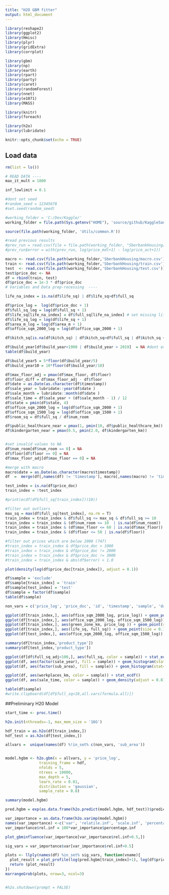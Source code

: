 ```yaml
---
title: "H2O GBM fitter"
output: html_document
---
```


```r
library(reshape2)
library(ggplot2)
library(Hmisc)
library(plyr)
library(gridExtra)
library(corrplot)

library(gbm)
library(np)
library(earth) 
library(rpart)
library(party)
library(caret)
library(randomForest)
library(nnet)
library(e1071)
library(MASS)

library(knitr)
library(foreach)

library(h2o)
library(lubridate)

knitr::opts_chunk$set(echo = TRUE)
```

## Load data
```r
rm(list = ls())

# READ DATA ---- 
max_it_mult = 1000

inf_lowlimit = 0.1

#dont set seed
#random_seed = 12345678
#set.seed(random_seed)

#working_folder = 'C:/Dev/Kaggle/'
working_folder = file.path(Sys.getenv("HOME"), 'source/github/KaggleSandbox/')

source(file.path(working_folder, 'Utils/common.R'))

#read previous results
#prev_run = read.csv(file = file.path(working_folder, "SberbankHousing/train_sample_gbm_cv.csv"))
#prev_run$error = with(prev_run, log(price_mdl+1) - log(price_act+1))  

macro <- read.csv(file.path(working_folder,'SberbankHousing/macro.csv'))
train <- read.csv(file.path(working_folder,'SberbankHousing/train.csv'))
test  <- read.csv(file.path(working_folder,'SberbankHousing/test.csv')) # 1459   80
test$price_doc <- NA
df = rbind(train, test)
df$price_doc = 1e-3 * df$price_doc
# Variables and Data prep-rocessing  ---- 

life_na_index = is.na(df$life_sq) | df$life_sq>df$full_sq

df$price_log =  log(df$price_doc + 1)
df$full_sq_log = log(df$full_sq + 1)
df$life_sq[life_na_index] = df$full_sq[life_na_index] # set missing life to full or when life > full
df$life_sq_log = log(df$life_sq + 1)
df$area_m_log = log(df$area_m + 1)
df$office_sqm_2000_log = log(df$office_sqm_2000 + 1)

df$kitch_sq[is.na(df$kitch_sq) | df$kitch_sq>df$full_sq | df$kitch_sq < 3] = NA #kitchen cant be > full, but dont exclude from the set 

df$build_year[df$build_year<1900 | df$build_year > 2019]  = NA #dont exclude form the set 
table(df$build_year)

df$build_year5 = 5*floor(df$build_year/5)
df$build_year10 = 10*floor(df$build_year/10)

df$max_floor_adj = pmax(df$max_floor, df$floor)
df$floor_diff = df$max_floor_adj - df$floor 
df$date = as.Date(as.character(df$timestamp))
df$sale_year = lubridate::year(df$date )
df$sale_month = lubridate::month(df$date )
df$sale_time = df$sale_year + (df$sale_month - 1) / 12 
df$state = pmin(df$state, 4)
df$office_sqm_2000_log = log(df$office_sqm_2000 + 1)
df$office_sqm_1500_log = log(df$office_sqm_1500 + 1)
df$room_sq = df$full_sq / df$num_room

df$public_healthcare_near = pmax(1, pmin(10, df$public_healthcare_km))
df$kindergarten_near = pmax(0.5, pmin(2.0, df$kindergarten_km))


#set invalid values to NA
df$num_room[df$num_room == 0] = NA
df$floor[df$floor == 0] = NA
df$max_floor_adj[df$max_floor == 0] = NA

#merge with macro
macro$date = as.Date(as.character(macro$timestamp))
df  =  merge(df[,names(df) != 'timestamp'], macro[,names(macro) != 'timestamp'], by.x = 'date', by.y = 'date', all.x = TRUE)

test_index = is.na(df$price_doc)
train_index = !test_index

#print(ecdf(df$full_sq[train_index])(10))

#filter out outliers
max_sq = max(df$full_sq[test_index], na.rm = T)
train_index = train_index & df$full_sq <= max_sq & df$full_sq >= 10
train_index = train_index & (df$num_room <= 10  | is.na(df$num_room))
train_index = train_index & (df$max_floor <= 60 | is.na(df$max_floor))
train_index = train_index & (df$floor <= 50 | is.na(df$floor))

#filter out prices which are below 1000 (747)
#train_index = train_index & df$price_doc > 1000
#train_index = train_index & df$price_doc != 2000
#train_index = train_index & df$price_doc != 3000
#train_index = train_index & abs(df$error) < 1.0

plot(density(log(df$price_doc[train_index]), adjust = 0.1))

df$sample = 'exclude'
df$sample[train_index] = 'train'
df$sample[test_index] = 'test'
df$sample = factor(df$sample)
table(df$sample)

non_vars = c('price_log', 'price_doc', 'id', 'timestamp', 'sample', 'date') #exclude sale_year and month

ggplot(df[train_index,], aes(office_sqm_2000_log, price_log)) + geom_point(size = 0.1 ) + geom_smooth() + facet_wrap(~product_type)
ggplot(df[train_index,], aes(office_sqm_2000_log, office_sqm_1500_log)) + geom_point(size = 0.1 ) + geom_smooth() + facet_wrap(~product_type)
ggplot(df[train_index,], aes(green_zone_km, price_log )) + geom_point(size = 0.1 ) + geom_smooth()
ggplot(df[train_index,], aes(life_sq, full_sq)) + geom_point(size = 0.1 )
ggplot(df[test_index,], aes(office_sqm_2000_log, office_sqm_1500_log)) + geom_point(size = 0.1 )

summary(df[train_index,'product_type'])
summary(df[test_index,'product_type'])

ggplot(df[df$full_sq_adj<100,], aes(full_sq, color = sample)) + stat_ecdf()
ggplot(df, aes(factor(sale_year), fill = sample)) + geom_histogram(stat="count", position = 'dodge')
ggplot(df, aes(factor(sub_area), fill = sample)) + geom_histogram(stat="count", position = 'dodge') + theme( axis.text.x = element_text(angle = 90, hjust = 1))

ggplot(df, aes(workplaces_km, color = sample)) + stat_ecdf()
ggplot(df, aes(sale_time, color = sample)) + geom_density(adjust = 0.8)

table(df$sample)
#write.clipboard(df[df$full_sq<10,all.vars(formula.all)])

```


##Preliminary H20 Model
```r
start_time <- proc.time()

h2o.init(nthreads=-1, max_mem_size = '16G')

hdf_train = as.h2o(df[train_index,])
hdf_test = as.h2o(df[test_index,])

allvars =  unique(names(df) %!in_set% c(non_vars, 'sub_area'))


model.hgbm <- h2o.gbm(x = allvars, y = 'price_log', 
               training_frame = hdf, 
               nfolds = 5, 
               ntrees = 10000,
               max_depth = 5,
               learn_rate = 0.01,
               distribution = 'gaussian',
               sample_rate = 0.8)

summary(model.hgbm)

pred.hgbm = exp(as.data.frame(h2o.predict(model.hgbm, hdf_test))$predict) - 1.0

var_importance = as.data.frame(h2o.varimp(model.hgbm))
names(var_importance) <-c('var', 'relatile.inf', 'scale.inf', 'percentage.inf')
var_importance$rel.inf = 100*var_importance$percentage.inf

plot_gbminfluence(var_importance[var_importance$rel.inf>0.5,])

sig_vars = var_importance$var[var_importance$rel.inf>0.5]

plots <- llply(names(df) %in_set% sig_vars, function(vname){
  plot_result = plot_profile(log(pred.hgbm[train_index]+1), log(df$price_doc[train_index]+1), df[train_index, vname], bucket_count = 10, min_obs = 10, error_band ='normal') + ggtitle(vname)
  return (plot_result)
})
marrangeGrob(plots, nrow=3, ncol=3)


#h2o.shutdown(prompt = FALSE)
```